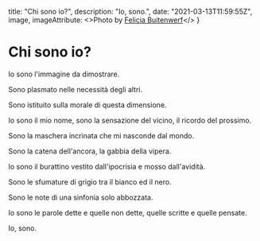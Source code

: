 
  title: "Chi sono io?",
  description: "Io, sono.",
  date: "2021-03-13T11:59:55Z",
  image,
  imageAttribute: <>Photo by <a href="https://unsplash.com/@iamfelicia?utm_source=unsplash&utm_medium=referral&utm_content=creditCopyText">Felicia Buitenwerf</a></>
}



# Chi sono io?

Io sono l'immagine da dimostrare.

Sono plasmato nelle necessità degli altri.

Sono istituito sulla morale di questa dimensione.

Io sono il mio nome, sono la sensazione del vicino, il ricordo del prossimo.

Sono la maschera incrinata che mi nasconde dal mondo.

Sono la catena dell'ancora, la gabbia della vipera.

Io sono il burattino vestito dall'ipocrisia e mosso dall'avidità.

Sono le sfumature di grigio tra il bianco ed il nero.

Sono le note di una sinfonia solo abbozzata.

Io sono le parole dette e quelle non dette, quelle scritte e quelle pensate.

Io, sono.
